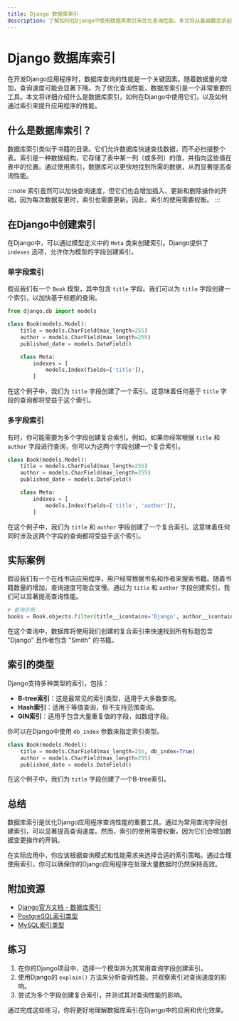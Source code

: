 ```yaml
---
title: Django 数据库索引
description: 了解如何在Django中使用数据库索引来优化查询性能。本文将从基础概念讲起，逐步深入，并提供实际案例和代码示例。
---
```


# Django 数据库索引

在开发Django应用程序时，数据库查询的性能是一个关键因素。随着数据量的增加，查询速度可能会显著下降。为了优化查询性能，数据库索引是一个非常重要的工具。本文将详细介绍什么是数据库索引，如何在Django中使用它们，以及如何通过索引来提升应用程序的性能。

## 什么是数据库索引？

数据库索引类似于书籍的目录。它们允许数据库快速查找数据，而不必扫描整个表。索引是一种数据结构，它存储了表中某一列（或多列）的值，并指向这些值在表中的位置。通过使用索引，数据库可以更快地找到所需的数据，从而显著提高查询性能。

:::note
索引虽然可以加快查询速度，但它们也会增加插入、更新和删除操作的开销，因为每次数据变更时，索引也需要更新。因此，索引的使用需要权衡。
:::

## 在Django中创建索引

在Django中，可以通过模型定义中的 `Meta` 类来创建索引。Django提供了 `indexes` 选项，允许你为模型的字段创建索引。

### 单字段索引

假设我们有一个 `Book` 模型，其中包含 `title` 字段。我们可以为 `title` 字段创建一个索引，以加快基于标题的查询。

```python
from django.db import models

class Book(models.Model):
    title = models.CharField(max_length=255)
    author = models.CharField(max_length=255)
    published_date = models.DateField()

    class Meta:
        indexes = [
            models.Index(fields=['title']),
        ]
```

在这个例子中，我们为 `title` 字段创建了一个索引。这意味着任何基于 `title` 字段的查询都将受益于这个索引。

### 多字段索引

有时，你可能需要为多个字段创建复合索引。例如，如果你经常根据 `title` 和 `author` 字段进行查询，你可以为这两个字段创建一个复合索引。

```python
class Book(models.Model):
    title = models.CharField(max_length=255)
    author = models.CharField(max_length=255)
    published_date = models.DateField()

    class Meta:
        indexes = [
            models.Index(fields=['title', 'author']),
        ]
```

在这个例子中，我们为 `title` 和 `author` 字段创建了一个复合索引。这意味着任何同时涉及这两个字段的查询都将受益于这个索引。

## 实际案例

假设我们有一个在线书店应用程序，用户经常根据书名和作者来搜索书籍。随着书籍数量的增加，查询速度可能会变慢。通过为 `title` 和 `author` 字段创建索引，我们可以显著提高查询性能。

```python
# 查询示例
books = Book.objects.filter(title__icontains='Django', author__icontains='Smith')
```

在这个查询中，数据库将使用我们创建的复合索引来快速找到所有标题包含 "Django" 且作者包含 "Smith" 的书籍。

## 索引的类型

Django支持多种类型的索引，包括：

- **B-tree索引**：这是最常见的索引类型，适用于大多数查询。
- **Hash索引**：适用于等值查询，但不支持范围查询。
- **GIN索引**：适用于包含大量重复值的字段，如数组字段。

你可以在Django中使用 `db_index` 参数来指定索引类型。

```python
class Book(models.Model):
    title = models.CharField(max_length=255, db_index=True)
    author = models.CharField(max_length=255)
    published_date = models.DateField()
```

在这个例子中，我们为 `title` 字段创建了一个B-tree索引。

## 总结

数据库索引是优化Django应用程序查询性能的重要工具。通过为常用查询字段创建索引，可以显著提高查询速度。然而，索引的使用需要权衡，因为它们会增加数据变更操作的开销。

在实际应用中，你应该根据查询模式和性能需求来选择合适的索引策略。通过合理使用索引，你可以确保你的Django应用程序在处理大量数据时仍然保持高效。

## 附加资源

- [Django官方文档 - 数据库索引](https://docs.djangoproject.com/en/stable/ref/models/indexes/)
- [PostgreSQL索引类型](https://www.postgresql.org/docs/current/indexes-types.html)
- [MySQL索引类型](https://dev.mysql.com/doc/refman/8.0/en/index-types.html)

## 练习

1. 在你的Django项目中，选择一个模型并为其常用查询字段创建索引。
2. 使用Django的 `explain()` 方法来分析查询性能，并观察索引对查询速度的影响。
3. 尝试为多个字段创建复合索引，并测试其对查询性能的影响。

通过完成这些练习，你将更好地理解数据库索引在Django中的应用和优化效果。